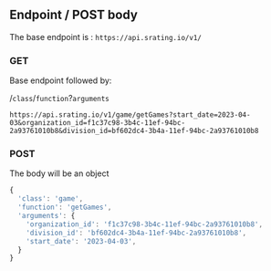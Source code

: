 ## Endpoint / POST body

The base endpoint is : `https://api.srating.io/v1/`

### GET

Base endpoint followed by:

/`class`/`function`?`arguments`

`https://api.srating.io/v1/game/getGames?start_date=2023-04-03&organization_id=f1c37c98-3b4c-11ef-94bc-2a93761010b8&division_id=bf602dc4-3b4a-11ef-94bc-2a93761010b8`

### POST

The body will be an object
```js
{
  'class': 'game',
  'function': 'getGames',
  'arguments': {
    'organization_id': 'f1c37c98-3b4c-11ef-94bc-2a93761010b8',
    'division_id': 'bf602dc4-3b4a-11ef-94bc-2a93761010b8',
    'start_date': '2023-04-03',
  }
}
```
